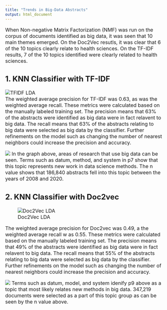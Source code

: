 ```yaml
---
title: "Trends in Big-Data Abstracts"
output: html_document
---
```

<font size="3">

When Non-negative Matrix Factorization (NMF) was run on the corpus of documents identified as big data, it was seen that 10 main themes emerged. On the Doc2Vec resutls, it was clear that 6 of the 10 topics clearly relate to health sciences. On the TF-IDF results, 7 of the 10 topics identified were clearly related to health sciences.   

## 1. KNN Classifier with TF-IDF  

![TFIDF LDA](www/tfidf_stats.PNG)    
The weighted average precision for TF-IDF was 0.63, as was  the weighted average recall. These metrics were calculated based on the manually labeled training set. The precision means that 63% of the abstracts were identified as big data were in fact relavent to big data. The recall means that 63% of the abstracts relating to big data were selected as big data by the classifier. Further refinements on the model such as changing the number of nearest neighbors could increase the precision and accuracy.   

![](www/tfidf_model.PNG)
In the graph above, areas of research that use big data can be seen. Terms such as datum, method, and system in p7 show that this topic represents new work in data science methods. The n value shows that 186,840 abstracts fell into this topic between the years of 2008 and 2020. 

## 2. KNN Classifier with Doc2vec  
![Doc2Vec LDA](www/doc2vec_stats.PNG)  

 The weighted average precision for Doc2vec was 0.49, a  the weighted average recall w as 0.55. These metrics were calculated based on the manually labeled training set. The precision means that 49% of the abstracts were identified as big data were in fact relavent to big data. The recall means that 55% of the abstracts relating to big data were selected as big data by the classifier. Further refinements on the model such as changing the number of nearest neighbors could increase the precision and accuracy.   
 
![](www/doc2vec_model.PNG)
Terms such as datum, model, and system idenify p9 above as a topic that most likely relates new methods in big data. 347,219 documents were selected as a part of this topic group as can be seen by the n value above. 

<!-- ## 3. Model Comparission   -->
<!-- Looking at both of the models above, there are many topic groups in health science that utilize big data techniques to conduct their research. There are is also a clear topic that appears that represents abstracts in the corpus that relate directly to big data methods.  -->


